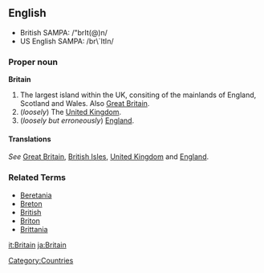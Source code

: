 ==English==
*British SAMPA: /"brIt(@)n/
*US English SAMPA: /br\`ItIn/

===Proper noun===
'''Britain'''
#The largest island within the UK, consiting of the mainlands of England, Scotland and Wales. Also [[Great Britain]].
#(''loosely'') The [[United Kingdom]].
#(''loosely but erroneously'') [[England]].

====Translations====
''See'' [[Great Britain]], [[British Isles]], [[United Kingdom]] and [[England]].


===Related Terms===
*[[Beretania]]
*[[Breton]]
*[[British]]
*[[Briton]]
*[[Brittania]]

[[Category:Countries]]
[[it:Britain]]
[[ja:Britain]]